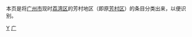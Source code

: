 本页是将[[广州市|广州市]]现时[[荔湾区|荔湾区]]的芳村地区（即原[[芳村区|芳村区]]）的条目分类出来，以便识别。

[[Category:荔湾区|Y]]
[[Category:广东已撤消的市辖区|广]]